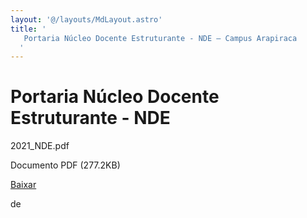 ```yaml
---
layout: '@/layouts/MdLayout.astro'
title: '
   Portaria Núcleo Docente Estruturante - NDE — Campus Arapiraca
  '
---
```




Portaria Núcleo Docente Estruturante - NDE
==========================================











 2021\_NDE.pdf
   

 Documento PDF
 (277.2KB)
 

[Baixar](https://arapiraca.ufal.br/graduacao/ciencia-da-computacao/documentos/portarias/portaria-nucleo-docente-estruturante-nde/%40%40download/file/2021_NDE.pdf) 



























 de
 

















